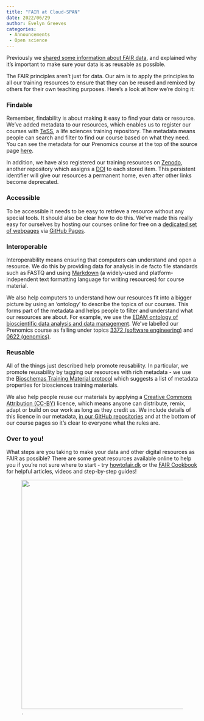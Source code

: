 ```yaml
---
title: "FAIR at Cloud-SPAN"
date: 2022/06/29
author: Evelyn Greeves
categories:
 - Announcements
 - Open science
---
```


Previously we [shared some information about FAIR data](https://cloudspan.peerboard.com/post/776528452?space=1733297297), and explained why it’s important to make sure your data is as reusable as possible. 

The FAIR principles aren't just for data. Our aim is to apply the principles to all our training resources to ensure that they can be reused and remixed by others for their own teaching purposes. Here's a look at how we're doing it:

### **Findable**

Remember, findability is about making it easy to find your data or resource. We’ve added metadata to our resources, which enables us to register our courses with [TeSS](https://tess.elixir-europe.org/), a life sciences training repository. The metadata means people can search and filter to find our course based on what they need. You can see the metadata for our Prenomics course at the top of the source page [here](https://raw.githubusercontent.com/Cloud-SPAN/prenomics00-intro/gh-pages/index.md).

In addition, we have also registered our training resources on [Zenodo](https://zenodo.org/communities/cloud-span/?page=1&size=20), another repository which assigns a [DOI](https://www.doi.org/) to each stored item. This persistent identifier will give our resources a permanent home, even after other links become deprecated.

### **Accessible**

To be accessible it needs to be easy to retrieve a resource without any special tools. It should also be clear how to do this. We’ve made this really easy for ourselves by hosting our courses online for free on a [dedicated set of webpages](https://cloud-span.github.io/prenomics00-intro/) via [GitHub Pages](https://pages.github.com/).

### **Interoperable**

Interoperability means ensuring that computers can understand and open a resource. We do this by providing data for analysis in de facto file standards such as FASTQ and using [Markdown](https://www.markdownguide.org/getting-started/) (a widely-used and platform-independent text formatting language for writing resources) for course material.

We also help computers to understand how our resources fit into a bigger picture by using an ‘ontology’ to describe the topics of our courses. This forms part of the metadata and helps people to filter and understand what our resources are about. For example, we use the [EDAM ontology of bioscientific data analysis and data management](https://edamontology.org/page). We've labelled our Prenomics course as falling under topics [3372 (software engineering)](https://bioportal.bioontology.org/ontologies/EDAM?p=classes&conceptid=topic_3372) and [0622 (genomics)](https://bioportal.bioontology.org/ontologies/EDAM?p=classes&conceptid=topic_0622).

### **Reusable**

All of the things just described help promote reusability. In particular, we promote reusability by tagging our resources with rich metadata - we use the [Bioschemas Training Material protocol](https://bioschemas.org/profiles/TrainingMaterial/1.0-RELEASE) which suggests a list of metadata properties for biosciences training materials.

We also help people reuse our materials by applying a [Creative Commons Attribution (CC-BY)](https://creativecommons.org/licenses/by/4.0/) licence, which means anyone can distribute, remix, adapt or build on our work as long as they credit us. We include details of this licence in our metadata, [in our GitHub repositories](https://github.com/Cloud-SPAN/cloud-span-theme/blob/main/_includes/cs-common-content/LICENSE.md) and at the bottom of our course pages so it’s clear to everyone what the rules are.

### **Over to you!**

What steps are you taking to make your data and other digital resources as FAIR as possible? There are some great resources available online to help you if you're not sure where to start - try [howtofair.dk](https://howtofair.dk/) or the [FAIR Cookbook](https://faircookbook.elixir-europe.org/content/home.html) for helpful articles, videos and step-by-step guides!

![.](../../images/logo_cloud_only.PNG){fig-alt="A graphic showing the Cloud-SPAN logo." width="600"} 
